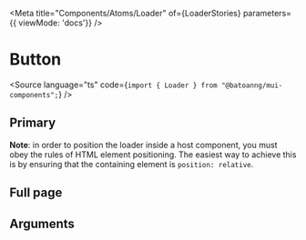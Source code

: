 
<Meta
  title="Components/Atoms/Loader"
  of={LoaderStories}
  parameters={{ viewMode: 'docs'}}
/>

# Button

<Source language="ts" code={`import { Loader } from "@batoanng/mui-components";`} />

## Primary

**Note**: in order to position the loader inside a host component, you must obey the rules of HTML element positioning.
The easiest way to achieve this is by ensuring that the containing element is `position: relative`.

<Canvas of={LoaderStories.Default} />

## Full page

<Canvas of={LoaderStories.FullPage} />

## Arguments

<ArgTypes of={Loader} />
